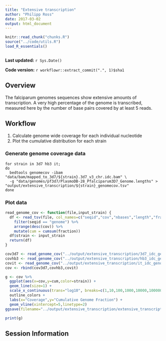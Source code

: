 ```yaml
---
title: "Extensive transcription"
author: "Philipp Ross"
date: 2017-03-02
output: html_document
---
```


```r
knitr::read_chunk("chunks.R")
source("../code/utils.R")
load_R_essentials()
```

```r
```

**Last updated:** `r Sys.Date()`

**Code version:** `r workflowr::extract_commit(".", 1)$sha1`

## Overview

The falciparum genomes sequences show extensive amounts of transcription. A very high percentage of the genome is transcribed, measured here by the number of base pairs covered by at least 5 reads.

## Workflow

1. Calculate genome wide coverage for each individual nucleotide
2. Plot the cumulative distribution for each strain

### Generate genome coverage data

```
for strain in 3d7 hb3 it;
do
  bedtools genomecov -ibam "data/bam/mapped_to_3d7/${strain}.3d7_v3_chr.idc.bam" \
  -g "data/genomes/pf3d7/PlasmoDB-28_Pfalciparum3D7_Genome.lengths" > "output/extensive_transcription/${strain}_genomecov.tsv"
done
```

### Plot data

```r
read_genome_cov <- function(file,input_strain) {
  df <- read_tsv(file, col_names=c("seqid","cov","nbases","length","fraction")) %>%
    filter(seqid == "genome") %>% 
    arrange(desc(cov)) %>% 
    mutate(cum = cumsum(fraction))
  df$strain <- input_strain
  return(df)
}

cov3d7 <- read_genome_cov("../output/extensive_transcription/3d7_idc_genomecov.tsv", "3D7")
covhb3 <- read_genome_cov("../output/extensive_transcription/hb3_idc_genomecov.tsv", "HB3")
covit <- read_genome_cov("../output/extensive_transcription/it_idc_genomecov.tsv", "IT4")
cov <- rbind(cov3d7,covhb3,covit)
```

```r
g <- cov %>% 
  ggplot(aes(x=cov,y=cum,color=strain)) + 
  geom_line(size=1) + 
  scale_x_continuous(trans="log10", breaks=c(1,10,100,1000,10000,100000),labels=trans_format('log10',math_format(10^.x))) +
  outline_colors +
  labs(x="Coverage",y="Cumulative Genome Fraction") +
  geom_vline(xintercept=5,linetype=2)
ggsave(filename="../output/extensive_transcription/extensive_transcription.pdf",plot=g)
```

```r
print(g)
```

## Session Information

```r
```
